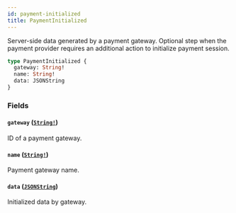 ```yaml
---
id: payment-initialized
title: PaymentInitialized
---
```


Server-side data generated by a payment gateway. Optional step when the payment provider requires an additional action to initialize payment session.

```graphql
type PaymentInitialized {
  gateway: String!
  name: String!
  data: JSONString
}
```

### Fields

#### `gateway` ([`String!`](/docs/developer/api-reference/scalars/string))

ID of a payment gateway.

#### `name` ([`String!`](/docs/developer/api-reference/scalars/string))

Payment gateway name.

#### `data` ([`JSONString`](/docs/developer/api-reference/scalars/json-string))

Initialized data by gateway.
